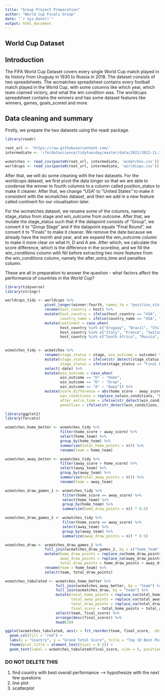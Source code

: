 ```yaml
---
title: "Group Project Preparation"
author: "World Cup Finals Group"
date: "`r Sys.Date()`"
output: html_document
---
```


## World Cup Dataset 

## Introduction
The FIFA World Cup Dataset covers every single World Cup match played in its history from Uruguay in 1930 to Russia in 2018. The dataset consists of two spreadsheets. The wcmatches spreadsheet contains every football match played in the World Cup, with some columns like which year, which team claimed victory, and what the win condition was. The worldcups spreadsheet contains the winners and has some dataset features like winners, games, goals_scored and more.

## Data cleaning and summary
Firstly, we prepare the two datasets using the readr package.

```r
library(readr)

root_url <- 'https://raw.githubusercontent.com/'
intermediate <- 'rfordatascience/tidytuesday/master/data/2022/2022-11-29/'

wcmatches <- read_csv(paste0(root_url, intermediate, 'wcmatches.csv'))
worldcups <- read_csv(paste0(root_url, intermediate, 'worldcups.csv'))
```

After that, we will do some cleaning with the two datasets. 
For the worldcups dataset, we first pivot the data longer so that we are able to condense the winner to fourth columns to a column called position_status to make it cleaner. After that, we change "USA" to "United States" to make it consistent with the wcmatches dataset, and then we add in a new feature called continent for our visualisation later.

For the wcmatches dataset, we rename some of the columns, namely stage_status from stage and win_outcome from outcome. After that, we mutate the stage_status such that if the datapoint consists of "Group", we convert it to "Group Stage" and if the datapoint equals "Final Round", we convert it to "Finals" to make it cleaner. We remove the date because we already have the month and year, and we expand the win_outcome column to make it more clear on what H, D and A are. After which, we calculate the score difference, which is the difference in the scoreline, and we fill the win_conditions column with Nil before extracting two more features from the win_conditions column, namely the after_extra_time and penalties column. 

These are all in preparation to answer the question - what factors affect the performance of countries in the World Cup? 

```r
library(tidyverse)
library(stringr)

worldcups_tidy <- worldcups %>%
                  pivot_longer(winner:fourth, names_to = "position_status", values_to = "country_name") %>%
                  rename(host_country = host) %>%
                  mutate(host_country = ifelse(host_country == "USA", "United States", host_country), 
                         country_name = ifelse(country_name == "USA", "United States", country_name)) %>%
                  mutate(continent = case_when(
                         host_country %in% c("Uruguay", "Brazil", "Chile", "Mexico", "Argentina", "United States") ~ "Americas", 
                         host_country %in% c("Italy", "France", "Switzerland", "Sweden", "England", "Germany", "Spain") ~ "Europe",
                         host_country %in% c("South Africa", "Russia", "Japan, South Korea") ~ "Rest Of World")) 
                  

wcmatches_tidy <- wcmatches %>%
                  rename(stage_status = stage, win_outcome = outcome) %>%
                  mutate(stage_status = ifelse(str_detect(stage_status, "Group"), "Group Stage", stage_status), 
                         stage_status = ifelse(stage_status == "Final Round", "Finals", stage_status)) %>%
                  select(-date) %>%
                  mutate(win_outcome = case_when(
                         win_outcome == "H" ~ "Home",
                         win_outcome == "D" ~ "Draw",
                         win_outcome == "A" ~ "Away")) %>%
                  mutate(score_difference = abs(home_score - away_score), 
                         win_conditions = replace_na(win_conditions, "Nil"),
                         after_extra_time = ifelse(str_detect(win_conditions, "AET"), 1, 0), 
                         penalties = ifelse(str_detect(win_conditions, "penalties"), 1, 0)) 
```

```r
library(ggplot2)
library(forcats)

wcmatches_home_better <- wcmatches_tidy %>%
                         filter(home_score > away_score) %>%
                         select(home_team) %>%
                         group_by(home_team) %>%
                         summarize(total_home_points = n()) %>%
                         rename(team = home_team)

wcmatches_away_better <- wcmatches_tidy %>%
                         filter(away_score > home_score) %>%
                         select(away_team) %>%
                         group_by(away_team) %>%
                         summarize(total_away_points = n()) %>%
                         rename(team = away_team)

wcmatches_draw_games_1 <- wcmatches_tidy %>%
                          filter(home_score == away_score) %>%
                          select(home_team) %>%
                          group_by(home_team) %>%
                          summarize(home_draw_points = n() * 0.5)

wcmatches_draw_games_2 <- wcmatches_tidy %>%
                          filter(home_score == away_score) %>%
                          select(away_team) %>%
                          group_by(away_team) %>%
                          summarize(away_draw_points = n() * 0.5)

wcmatches_draw <- wcmatches_draw_games_1 %>%
                  full_join(wcmatches_draw_games_2, by = c("home_team" = "away_team")) %>%
                  mutate(home_draw_points = replace_na(home_draw_points, 0),
                         away_draw_points = replace_na(away_draw_points, 0),
                         total_draw_points = home_draw_points + away_draw_points) %>%
                  rename(team = home_team) %>%
                  select(team, total_draw_points)

wcmatches_tabulated <- wcmatches_home_better %>%
                       full_join(wcmatches_away_better, by = "team") %>%
                       full_join(wcmatches_draw, by = "team") %>%
                       mutate(total_home_points = replace_na(total_home_points, 0),
                              total_away_points = replace_na(total_away_points, 0),
                              total_draw_points = replace_na(total_draw_points, 0), 
                              final_score = total_home_points + total_away_points + total_draw_points) %>% 
                       select(team, final_score) %>%
                       arrange(desc(final_score)) %>%
                       head(10)

ggplot(wcmatches_tabulated, aes(x = fct_reorder(team, final_score, .desc = TRUE), y = final_score)) + 
  geom_col(fill = "red") + 
  labs(x = "Country", y = "Grand Total Score", title = "Top 10 Best Performing Countries In World Cup") + 
  theme(plot.title = element_text(hjust = 0.5)) + 
  geom_text(label = wcmatches_tabulated$final_score, size = 5, position = position_stack(vjust = 0.5))
```

### DO NOT DELETE THIS
1. find country with best overall performance --> hypothesize with the next few questions
2. line plot
3. scatterplot 